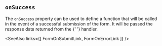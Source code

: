 
## `onSuccess`

The <code>onSuccess</code> property can be used to define a function
that will be called in the event of a successful submission of the
form.
It will be passed the response data returned from the <FormOnSubmitLink/>{' '}
handler.

<Example
  Component={OnSuccess}
  code={OnSuccessSrc}
  caption="onSuccess"
  highlightLines="21-23,28"
  expand
/>

<TSNotes>

</TSNotes>

<SeeAlso
  links={[
    FormOnSubmitLink,
    FormOnErrorLink
  ]}
/>

